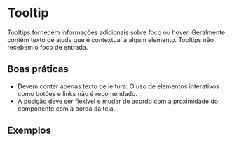 
# Tooltip

Tooltips fornecem informações adicionais sobre foco ou hover. Geralmente contêm texto de ajuda que é contextual a algum elemento. Tooltips não recebem o foco de entrada.

## Boas práticas

- Devem conter apenas texto de leitura. O uso de elementos interativos como botões e links não é recomendado.
- A posição deve ser flexível e mudar de acordo com a proximidade do componente com a borda da tela.

## Exemplos

<Demo src='pages/components/tooltip/TooltipDefault' />
